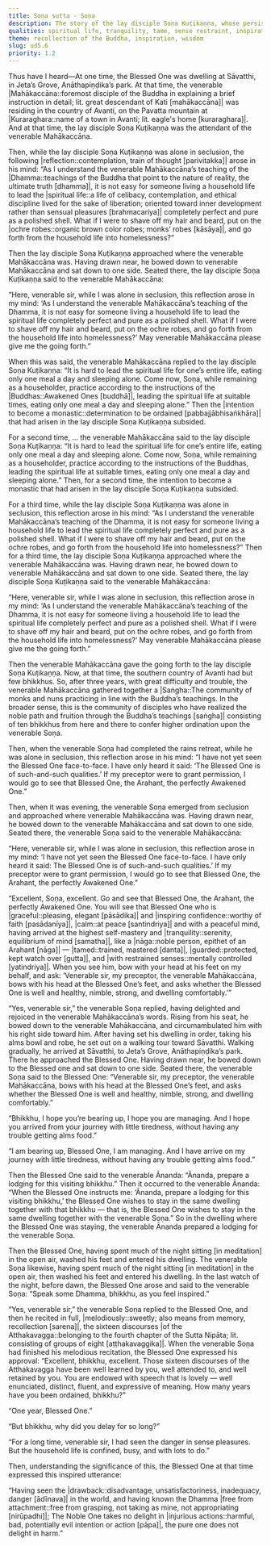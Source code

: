 ```yaml
---
title: Soṇa sutta - Soṇa
description: The story of the lay disciple Soṇa Kuṭikaṇṇa, whose persistent desire to become a monk is tested by his teacher. He eventually journeys to meet the Buddha, who is inspired by his beautiful recitation and his reason for delaying ordination, praising one who sees the world’s drawbacks and chooses a harmless life.
qualities: spiritual life, tranquility, tame, sense restraint, inspiration, perceiving drawback, free from attachment, non-harm
theme: recollection of the Buddha, inspiration, wisdom
slug: ud5.6
priority: 1.2
---
```


Thus have I heard—At one time, the Blessed One was dwelling at Sāvatthi, in Jeta’s Grove, Anāthapiṇḍika’s park. At that time, the venerable |Mahākaccāna::foremost disciple of the Buddha in explaining a brief instruction in detail; lit. great descendant of Kati [mahākaccāna]| was residing in the country of Avanti, on the Pavatta mountain at |Kuraraghara::name of a town in Avanti; lit. eagle's home [kuraraghara]|. And at that time, the lay disciple Soṇa Kuṭikaṇṇa was the attendant of the venerable Mahākaccāna.

Then, while the lay disciple Soṇa Kuṭikaṇṇa was alone in seclusion, the following |reflection::contemplation, train of thought [parivitakka]| arose in his mind: “As I understand the venerable Mahākaccāna’s teaching of the |Dhamma::teachings of the Buddha that point to the nature of reality, the ultimate truth [dhamma]|, it is not easy for someone living a household life to lead the |spiritual life::a life of celibacy, contemplation, and ethical discipline lived for the sake of liberation; oriented toward inner development rather than sensual pleasures [brahmacariya]| completely perfect and pure as a polished shell. What if I were to shave off my hair and beard, put on the |ochre robes::organic brown color robes; monks’ robes [kāsāya]|, and go forth from the household life into homelessness?”

Then the lay disciple Soṇa Kuṭikaṇṇa approached where the venerable Mahākaccāna was. Having drawn near, he bowed down to venerable Mahākaccāna and sat down to one side. Seated there, the lay disciple Soṇa Kuṭikaṇṇa said to the venerable Mahākaccāna:

“Here, venerable sir, while I was alone in seclusion, this reflection arose in my mind: ‘As I understand the venerable Mahākaccāna’s teaching of the Dhamma, it is not easy for someone living a household life to lead the spiritual life completely perfect and pure as a polished shell. What if I were to shave off my hair and beard, put on the ochre robes, and go forth from the household life into homelessness?’ May venerable Mahākaccāna please give me the going forth.”

When this was said, the venerable Mahākaccāna replied to the lay disciple Soṇa Kuṭikaṇṇa: “It is hard to lead the spiritual life for one’s entire life, eating only one meal a day and sleeping alone. Come now, Soṇa, while remaining as a householder, practice according to the instructions of the |Buddhas::Awakened Ones [buddhā]|, leading the spiritual life at suitable times, eating only one meal a day and sleeping alone.” Then the |intention to become a monastic::determination to be ordained [pabbajjābhisaṅkhāra]| that had arisen in the lay disciple Soṇa Kuṭikaṇṇa subsided.

For a second time, ... the venerable Mahākaccāna said to the lay disciple Soṇa Kuṭikaṇṇa: “It is hard to lead the spiritual life for one’s entire life, eating only one meal a day and sleeping alone. Come now, Soṇa, while remaining as a householder, practice according to the instructions of the Buddhas, leading the spiritual life at suitable times, eating only one meal a day and sleeping alone.” Then, for a second time, the intention to become a monastic that had arisen in the lay disciple Soṇa Kuṭikaṇṇa subsided.

For a third time, while the lay disciple Soṇa Kuṭikaṇṇa was alone in seclusion, this reflection arose in his mind: “As I understand the venerable Mahākaccāna’s teaching of the Dhamma, it is not easy for someone living a household life to lead the spiritual life completely perfect and pure as a polished shell. What if I were to shave off my hair and beard, put on the ochre robes, and go forth from the household life into homelessness?” Then for a third time, the lay disciple Soṇa Kuṭikaṇṇa approached where the venerable Mahākaccāna was. Having drawn near, he bowed down to venerable Mahākaccāna and sat down to one side. Seated there, the lay disciple Soṇa Kuṭikaṇṇa said to the venerable Mahākaccāna:

“Here, venerable sir, while I was alone in seclusion, this reflection arose in my mind: ‘As I understand the venerable Mahākaccāna’s teaching of the Dhamma, it is not easy for someone living a household life to lead the spiritual life completely perfect and pure as a polished shell. What if I were to shave off my hair and beard, put on the ochre robes, and go forth from the household life into homelessness?’ May venerable Mahākaccāna please give me the going forth.”

Then the venerable Mahākaccāna gave the going forth to the lay disciple Soṇa Kuṭikaṇṇa. Now, at that time, the southern country of Avanti had but few bhikkhus. So, after three years, with great difficulty and trouble, the venerable Mahākaccāna gathered together a |Saṅgha::The community of monks and nuns practicing in line with the Buddha’s teachings. In the broader sense, this is the community of disciples who have realized the noble path and fruition through the Buddha’s teachings [saṅgha]| consisting of ten bhikkhus from here and there to confer higher ordination upon the venerable Soṇa.

Then, when the venerable Soṇa had completed the rains retreat, while he was alone in seclusion, this reflection arose in his mind: “I have not yet seen the Blessed One face-to-face. I have only heard it said: ‘The Blessed One is of such-and-such qualities.’ If my preceptor were to grant permission, I would go to see that Blessed One, the Arahant, the perfectly Awakened One.”

Then, when it was evening, the venerable Soṇa emerged from seclusion and approached where venerable Mahākaccāna was. Having drawn near, he bowed down to the venerable Mahākaccāna and sat down to one side. Seated there, the venerable Soṇa said to the venerable Mahākaccāna:

“Here, venerable sir, while I was alone in seclusion, this reflection arose in my mind: ‘I have not yet seen the Blessed One face-to-face. I have only heard it said: The Blessed One is of such-and-such qualities.’ If my preceptor were to grant permission, I would go to see that Blessed One, the Arahant, the perfectly Awakened One.”

“Excellent, Soṇa, excellent. Go and see that Blessed One, the Arahant, the perfectly Awakened One. You will see that Blessed One who is |graceful::pleasing, elegant [pāsādika]| and |inspiring confidence::worthy of faith [pasādanīya]|, |calm::at peace [santindriya]| and with a peaceful mind, having arrived at the highest self-mastery and |tranquility::serenity, equilibrium of mind [samatha]|, like a |nāga::noble person, epithet of an Arahant [nāga]| — |tamed::trained, mastered [danta]|, |guarded::protected, kept watch over [gutta]|, and |with restrained senses::mentally controlled [yatindriya]|. When you see him, bow with your head at his feet on my behalf, and ask: ‘Venerable sir, my preceptor, the venerable Mahākaccāna, bows with his head at the Blessed One’s feet, and asks whether the Blessed One is well and healthy, nimble, strong, and dwelling comfortably.’”

“Yes, venerable sir,” the venerable Soṇa replied, having delighted and rejoiced in the venerable Mahākaccāna’s words. Rising from his seat, he bowed down to the venerable Mahākaccāna, and circumambulated him with his right side toward him. After having set his dwelling in order, taking his alms bowl and robe, he set out on a walking tour toward Sāvatthi. Walking gradually, he arrived at Sāvatthi, to Jeta’s Grove, Anāthapiṇḍika’s park. There he approached the Blessed One. Having drawn near, he bowed down to the Blessed one and sat down to one side. Seated there, the venerable Soṇa said to the Blessed One: “Venerable sir, my preceptor, the venerable Mahākaccāna, bows with his head at the Blessed One’s feet, and asks whether the Blessed One is well and healthy, nimble, strong, and dwelling comfortably.”

“Bhikkhu, I hope you’re bearing up, I hope you are managing. And I hope you arrived from your journey with little tiredness, without having any trouble getting alms food.”

“I am bearing up, Blessed One, I am managing. And I have arrive on my journey with little tiredness, without having any trouble getting alms food.”

Then the Blessed One said to the venerable Ānanda: “Ānanda, prepare a lodging for this visiting bhikkhu.” Then it occurred to the venerable Ānanda: “When the Blessed One instructs me: ‘Ānanda, prepare a lodging for this visiting bhikkhu,’ the Blessed One wishes to stay in the same dwelling together with that bhikkhu — that is, the Blessed One wishes to stay in the same dwelling together with the venerable Soṇa.” So in the dwelling where the Blessed One was staying, the venerable Ānanda prepared a lodging for the venerable Soṇa.

Then the Blessed One, having spent much of the night sitting [in meditation] in the open air, washed his feet and entered his dwelling. The venerable Soṇa likewise, having spent much of the night sitting [in meditation] in the open air, then washed his feet and entered his dwelling. In the last watch of the night, before dawn, the Blessed One arose and said to the venerable Soṇa: “Speak some Dhamma, bhikkhu, as you feel inspired.”

“Yes, venerable sir,” the venerable Soṇa replied to the Blessed One, and then he recited in full, |melodiously::sweetly; also means from memory, recollection [sarena]|, the sixteen discourses |of the Atthakavagga::belonging to the fourth chapter of the Sutta Nipāta; lit. consisting of groups of eight [aṭṭhakavaggika]|. When the venerable Soṇa had finished his melodious recitation, the Blessed One expressed his approval: “Excellent, bhikkhu, excellent. Those sixteen discourses of the Atthakavagga have been well learned by you, well attended to, and well retained by you. You are endowed with speech that is lovely — well enunciated, distinct, fluent, and expressive of meaning. How many years have you been ordained, bhikkhu?”

“One year, Blessed One.”

“But bhikkhu, why did you delay for so long?”

“For a long time, venerable sir, I had seen the danger in sense pleasures. But the household life is confined, busy, and with lots to do.”

Then, understanding the significance of this, the Blessed One at that time expressed this inspired utterance:

“Having seen the |drawback::disadvantage, unsatisfactoriness, inadequacy, danger [ādīnava]| in the world,
and having known the Dhamma |free from attachment::free from grasping, not taking as mine, not appropriating [nirūpadhi]|;
The Noble One takes no delight in |injurious actions::harmful, bad, potentially evil intention or action [pāpa]|,
the pure one does not delight in harm.”